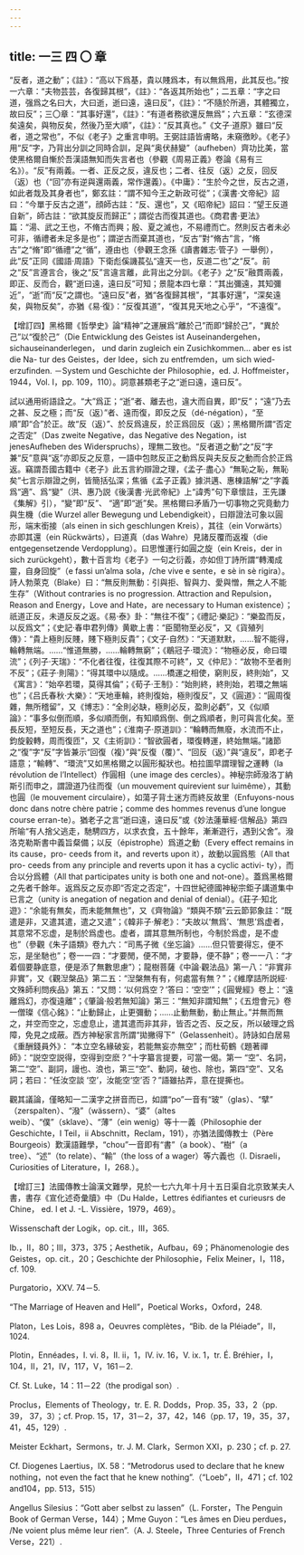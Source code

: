 ```yaml
---
---
---
```

title: 一三 四 〇 章
---




“反者，道之動”；《註》：“高以下爲基，貴以賤爲本，有以無爲用，此其反也。”按一六章：“夫物芸芸，各復歸其根”，《註》：“各返其所始也”；二五章：“字之曰道，强爲之名曰大，大曰逝，逝曰遠，遠曰反”，《註》：“不隨於所適，其體獨立，故曰反”；三〇章：“其事好還”，《註》：“有道者務欲還反無爲”；六五章：“玄德深矣遠矣，與物反矣，然後乃至大順”，《註》：“反其真也。”《文子·道原》雖曰“反者，道之常也”，不似《老子》之重言申明。王弼註語皆膚略，未窺徼眇。《老子》用“反”字，乃背出分訓之同時合訓，足與“奥伏赫變”（aufheben）齊功比美，當使黑格爾自慚於吾漢語無知而失言者也（參觀《周易正義》卷論《易有三名》）。“反”有兩義。一者、正反之反，違反也；二者、往反（返）之反，回反（返）也（“回”亦有逆與還兩義，常作還義）。《中庸》：“生於今之世，反古之道，如此者烖及其身者也”，鄭玄註：“謂不知今王之新政可從”；《漢書·文帝紀》詔曰：“今單于反古之道”，顔師古註：“反、還也”，又《昭帝紀》詔曰：“望王反道自新”，師古註：“欲其旋反而歸正”；謂從古而復其道也。《商君書·更法》篇：“湯、武之王也，不脩古而興；殷、夏之滅也，不易禮而亡。然則反古者未必可非，循禮者未足多是也”；謂逆古而棄其道也，“反古”對“脩古”言，“脩古”之“脩”即“循禮”之“循”，遵由也（參觀王念孫《讀書雜志·管子》一舉例），此“反”正同《國語·周語》下衛彪傒譏萇弘“違天一也，反道二也”之“反”。前之“反”言遵言合，後之“反”言違言離，此背出之分訓。《老子》之“反”融貫兩義，即正、反而合，觀“逝曰遠，遠曰反”可知；景龍本四七章：“其出彌遠，其知彌近”，“逝”而“反”之謂也。“遠曰反”者，猶“各復歸其根”，“其事好還”，“深矣遠矣，與物反矣”，亦猶《易·復》：“反復其道”，“復其見天地之心乎”，“不遠復”。

【增訂四】黑格爾《哲學史》論“精神”之運展爲“離於己”而即“歸於己”，“異於己”以“復於己”（Die Entwicklung des Geistes ist Auseinandergehen，sichauseinanderlegen， und darin zugleich ein Zusichkommen... aber es ist die Na- tur des Geistes，der Idee，sich zu entfremden，um sich wied- erzufinden. －System und Geschichte der Philosophie，ed. J. Hoffmeister，1944，Vol. I，pp. 109，110）。詞意甚類老子之“逝曰遠，遠曰反”。

試以通用術語詮之。“大”爲正；“逝”者、離去也，違大而自異，即“反”；“遠”乃去之甚、反之極；而“反（返）”者、遠而復，即反之反（dé-négation），“至順”即“合”於正。故“反（返）”、於反爲違反，於正爲回反（返）；黑格爾所謂“否定之否定”（Das zweite Negative，das Negative des Negation，ist jenesAufheben des Widerspruchs），理無二致也。“反者道之動”之“反”字兼“反”意與“返”亦即反之反意，一語中包賅反正之動爲反與夫反反之動而合於正爲返。竊謂吾國古籍中《老子》此五言約辯證之理，《孟子·盡心》“無恥之恥，無恥矣”七言示辯證之例，皆簡括弘深；焦循《孟子正義》據洪邁、惠棟語解“之”字義爲“適”、爲“變”（洪、惠乃説《後漢書·光武帝紀》上“諱秀”句下章懷註，王先謙《集解》引），“變”即“反”、 “適”即“逝”矣。黑格爾曰矛盾乃一切事物之究竟動力與生機（die Wurzel aller Bewegung und Lebendigkeit），曰辯證法可象以圓形，端末銜接（als einen in sich geschlungen Kreis），其往（ein Vorwärts）亦即其還（ein Rückwärts），曰道真（das Wahre）見諸反覆而返複（die entgegensetzende Verdopplung）。曰思惟運行如圓之旋（ein Kreis，der in sich zurückgeht），數十百言均《老子》一句之衍義，亦如但丁詩所謂“轉濁成靈，自身回旋”（e fassi un’alma sola，/che vive e sente，e sè in sè rigira）。詩人勃萊克（Blake）曰：“無反則無動：引與拒、智與力、愛與憎，無之人不能生存”（Without contraries is no progression. Attraction and Repulsion，Reason and Energy，Love and Hate，are necessary to Human existence）；祇道正反，未道反反之返。《易·泰》卦：“無往不復”；《禮記·樂記》：“樂盈而反，以反爲文”；《史記·春申君列傳》黄歇上書：“臣聞物至必反”，又《貨殖列傳》：“貴上極則反賤，賤下極則反貴”；《文子·自然》：“天道默默，……智不能得，輪轉無端。……“惟道無勝，……輪轉無窮”；《鶡冠子·環流》：“物極必反，命曰環流”；《列子·天瑞》：“不化者往復，往復其際不可終”，又《仲尼》：“故物不至者則不反”；《莊子·則陽》：“得其環中以隨成。……橋運之相使，窮則反，終則始”，又《寓言》：“始卒若環，莫得其倫”；《荀子·王制》：“始則終，終則始，若環之無端也”；《吕氏春秋·大樂》：“天地車輪，終則復始，極則復反”，又《圓道》：“圓周復雜，無所稽留”，又《博志》：“全則必缺，極則必反，盈則必虧”，又《似順論》：“事多似倒而順，多似順而倒，有知順爲倒、倒之爲順者，則可與言化矣。至長反短，至短反長，天之道也”；《淮南子·原道訓》：“輪轉而無廢，水流而不止，鈞旋轂轉，周而復匝”，又《主術訓》：“智欲圓者，環復轉運，終始無端。”諸節之“復”字“反”字皆兼示“回復（複）”與“反復（覆）”、“回反（返）”與“違反”，即老子語意；“輸轉”、“環流”又如黑格爾之以圓形擬狀也。柏拉圖早謂理智之運轉（la révolution de l’Intellect）作圓相（une image des cercles）。神秘宗師潑洛丁納斯引而申之，謂證道乃往而復（un mouvement quirevient sur luimême），其動也圓（le mouvement circulaire），如蕩子背土迷方而終反故里（Enfuyons-nous donc dans notre chère patrie；comme des hommes revenus d’une longue course erran-te）。猶老子之言“逝曰遠，遠曰反”或《妙法蓮華經·信解品》第四所喻“有人捨父逃走，馳騁四方，以求衣食，五十餘年，漸漸遊行，遇到父舍”。潑洛克勒斯書中義旨粲備；以反（épistrophe）爲道之動（Every effect remains in its cause，pro- ceeds from it，and reverts upon it），故動以圓爲態（All that pro- ceeds from any principle and reverts upon it has a cyclic activi- ty），而合以分爲體（All that participates unity is both one and not-one）。蓋爲黑格爾之先者千餘年。返爲反之反亦即“否定之否定”，十四世紀德國神秘宗鉅子講道集中已言之（unity is anegation of negation and denial of denial）。《莊子·知北遊》：“余能有無矣，而未能無無也”，又《齊物論》“類與不類”云云節郭象註：“既遣是非，又遣其遣，遣之又遣”；《韓非子·解老》：“夫故以‘無爲’、‘無思’爲虚者，其意常不忘虚，是制於爲虚也。虚者，謂其意無所制也，今制於爲虚，是不虚也”（參觀《朱子語類》卷九六：“司馬子微《坐忘論》……但只管要得忘，便不忘，是坐馳也”；卷一一四：“才要閒，便不閒，才要静，便不静”；卷一一八：“才着個要静底意，便是添了無數思慮”）；龍樹菩薩《中論·觀法品》第一八：“非實非非實”，又《觀湼槃品》第二五：“湼槃無有有，何處當有無？”；《維摩詰所説經·文殊師利問疾品》第五：“又問：‘以何爲空？’答曰：‘空空’”；《圓覺經》卷上：“遠離爲幻，亦復遠離”；《肇論·般若無知論》第三：“無知非謂知無”；《五燈會元》卷一僧璨《信心銘》：“止動歸止，止更彌動；……止動無動，動止無止。”并無而無之，并空而空之，忘虚息止，遣其遣而非其非，皆否之否、反之反，所以破理之爲障，免見之成蔽。西方神秘家言所謂“拋撇得下”（Gelassenheit）。詩詠如白居易《重酬錢員外》： “本立空名緣破妄，若能無妄亦無空”；而杜荀鶴《題著禪師》：“説空空説得，空得到空麽？”十字纂言提要，可當一偈。第一 “空”、名詞，第二“空”、副詞，謾也、浪也，第三“空”、動詞，破也、除也，第四“空”、又名詞；若曰：“任汝空談 ‘空’，汝能空‘空’否？”語雖拈弄，意在提撕也。

觀其議論，僅略知一二漢字之拼音而已，如謂“po”一音有“玻”（glas）、“擘” （zerspalten）、“潑”（wässern）、“婆”（altes weib）、“僕”（sklave）、“薄”（ein wenig）等十一義（Philosophie der Geschichte，I Teil，ii Abschnitt，Reclam，191），亦猶法國傳教士（Père Bourgeois）歎漢語難學，“chou”一音即有“書”（a book）、“樹”（a tree）、“述”（to relate）、“輸”（the loss of a wager）等六義也（I. Disraeli，Curiosities of Literature，I，268.）。

【增訂三】法國傳教士論漢文難學，見於一七六九年十月十五日渠自北京致某夫人書，書存《宣化述奇彙牘》中（Du Halde，Lettres édifiantes et curieusrs de Chine， ed. I et J. -L. Vissière，1979，469）。

Wissenschaft der Logik，op. cit.，III，365.

Ib.，II，80；III，373，375；Aesthetik，Aufbau，69；Phänomenologie des Geistes，op. cit.，20；Geschichte der Philosophie，Felix Meiner，I，118，cf. 109.

Purgatorio，XXV. 74－5.

“The Marriage of Heaven and Hell”，Poetical Works，Oxford，248.

Platon，Les Lois，898 a，Oeuvres complètes，“Bib. de la Pléiade”，II，1024.

Plotin，Ennéades，I. vi. 8，II. ii，1，IV. iv. 16，V. ix. 1，tr. É. Bréhier，I， 104，II，21，IV，117，V，161－2.

Cf. St. Luke，14：11－22（the prodigal son）.

Proclus，Elements of Theology，tr. E. R. Dodds，Prop. 35，33，2（pp. 39， 37，3）；cf. Prop. 15，17，31－2，37，42，146（pp. 17，19，35，37，41，45，129）.

Meister Eckhart，Sermons，tr. J. M. Clark，Sermon XXI，p. 230；cf. p. 27.

Cf. Diogenes Laertius，IX. 58：“Metrodorus used to declare that he knew nothing，not even the fact that he knew nothing”.（“Loeb”，II，471；cf. 102 and104，pp. 513，515）

Angellus Silesius：“Gott aber selbst zu lassen”（L. Forster，The Penguin Book of German Verse，144）；Mme Guyon：“Les âmes en Dieu perdues， /Ne voient plus même leur rien”.（A. J. Steele，Three Centuries of French Verse，221）.